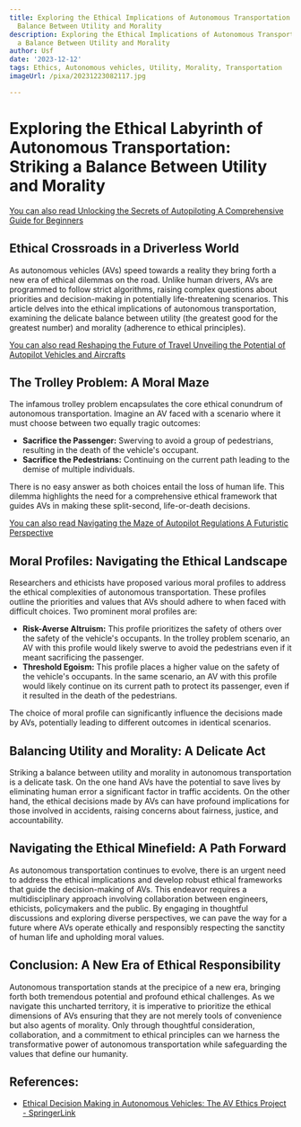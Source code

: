 ```yaml
---
title: Exploring the Ethical Implications of Autonomous Transportation Striking a
  Balance Between Utility and Morality
description: Exploring the Ethical Implications of Autonomous Transportation Striking
  a Balance Between Utility and Morality
author: Usf
date: '2023-12-12'
tags: Ethics, Autonomous vehicles, Utility, Morality, Transportation
imageUrl: /pixa/20231223082117.jpg

---
```

# Exploring the Ethical Labyrinth of Autonomous Transportation: Striking a Balance  Between Utility and Morality

[You can also read Unlocking the Secrets of Autopiloting A Comprehensive Guide for Beginners](Unlocking%20the%20Secrets%20of%20Autopiloting%20A%20Comprehensive%20Guide%20for%20Beginners)


## Ethical Crossroads  in a Driverless World
As autonomous vehicles (AVs) speed towards a  reality  they bring forth a new era of ethical dilemmas on the road. Unlike human drivers, AVs are programmed to follow strict algorithms, raising complex questions about  priorities and decision-making  in potentially life-threatening  scenarios. This article delves into the ethical implications of autonomous transportation, examining the delicate balance between utility (the greatest good for the greatest number) and morality (adherence to ethical  principles).

[You can also read Reshaping the Future of Travel  Unveiling the Potential of Autopilot Vehicles and  Aircrafts](Reshaping%20the%20Future%20of%20Travel%20Unveiling%20the%20Potential%20of%20Autopilot%20Vehicles%20and%20Aircrafts)


## The Trolley Problem: A Moral Maze
The infamous  trolley problem  encapsulates the core ethical  conundrum of autonomous transportation. Imagine an AV faced with a scenario where it must choose between two  equally tragic outcomes:

-  **Sacrifice the Passenger:**  Swerving to avoid a group of pedestrians, resulting in the death  of the vehicle's occupant.
- **Sacrifice the Pedestrians:**  Continuing on the current path leading to the demise  of multiple individuals.

There is no easy answer as both choices entail the loss of human life. This dilemma highlights the need for a comprehensive ethical framework that guides AVs in making these split-second, life-or-death  decisions.

[You can also read  Navigating the Maze of Autopilot Regulations A Futuristic Perspective](Navigating%20the%20Maze%20of%20Autopilot%20Regulations%20A%20Futuristic%20Perspective)


## Moral Profiles: Navigating the Ethical Landscape
Researchers and ethicists have proposed various moral profiles to address the ethical complexities of autonomous transportation. These profiles outline the priorities and  values that AVs should  adhere  to when faced with difficult  choices. Two prominent  moral profiles are:

- **Risk-Averse Altruism:**  This profile prioritizes  the safety  of others over the safety of the vehicle's occupants. In the trolley problem scenario, an AV with this profile  would likely swerve to avoid  the pedestrians even if  it meant sacrificing the passenger.
- **Threshold Egoism:** This profile places a higher  value on the safety of the vehicle's occupants. In the  same scenario, an AV  with this profile would likely continue on its current  path to protect its passenger, even if it  resulted in the death of the pedestrians.

The choice of moral profile can  significantly influence the  decisions made by AVs, potentially  leading to different  outcomes in  identical scenarios.

## Balancing Utility and Morality: A Delicate Act
Striking a  balance between utility and morality in autonomous  transportation is a delicate task. On the one hand AVs  have the potential to save lives by  eliminating human  error a significant factor in traffic accidents. On the other hand,  the ethical decisions made by AVs can have profound implications for those involved in accidents, raising concerns about fairness, justice, and accountability.

##  Navigating the Ethical Minefield: A Path Forward
As autonomous transportation continues to evolve, there is an urgent need to address the ethical implications and develop robust ethical frameworks that guide the decision-making of AVs. This  endeavor requires  a  multidisciplinary  approach  involving collaboration between engineers,  ethicists, policymakers and the public. By engaging in thoughtful discussions and exploring diverse perspectives, we can pave the way  for a future where AVs operate ethically and responsibly respecting the sanctity of human life and upholding moral values.

## Conclusion: A New Era of Ethical Responsibility
Autonomous transportation stands at the precipice of a new era, bringing forth  both tremendous potential and profound ethical challenges. As we navigate this  uncharted territory, it is imperative to prioritize the ethical dimensions of AVs ensuring that they are not merely tools of convenience but also agents of  morality. Only through thoughtful consideration, collaboration, and a commitment to ethical principles can we harness the transformative power of autonomous transportation while safeguarding the  values that define our humanity.

## References:
- [Ethical Decision Making in Autonomous Vehicles: The AV Ethics Project - SpringerLink](https://link.springer.com/article/10.1007/s11948-020-00272-8)
